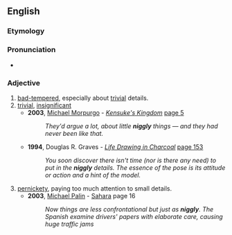 ==English==

===Etymology===
{{suffix|niggle|y|lang=en}}

===Pronunciation===
* {{rhymes|ɪɡəli|lang=en}}

===Adjective===
{{en-adj}}

# [[bad-tempered]], especially about [[trivial]] details.
# [[trivial]], [[insignificant]]
#* '''2003''', [[w:Michael Morpurgo|Michael Morpurgo]] - ''[[w: Kensuke's Kingdom|Kensuke's Kingdom]]'' [http://books.google.com/books?id=bqyGBOJejNoC&pg=PA5&dq=niggly&lr=&sig=Xs2OLG9djxgVX8bFv2ee8ESUgxw#PPP15,M1 page 5]
#*: ''They'd argue a lot, about little '''niggly''' things — and they had never been like that.''
#* '''1994''', Douglas R. Graves - ''[http://books.google.com/books?id=RZcmIMxv8HYC Life Drawing in Charcoal]'' [http://books.google.com/books?id=RZcmIMxv8HYC&pg=PA153&dq=niggly&lr=&sig=VM9X2jg6MmNI-MSzSfNlYnWyTPM page 153]
#*: ''You soon discover there isn't time (nor is there any need) to put in the '''niggly''' details. The essence of the pose is its attitude or action and a hint of the model.''
# [[pernickety]], paying too much attention to small details.
#* '''2003''', [[w:Michael Palin|Michael Palin]] - [[w:Sahara (Michael Palin)|Sahara]] page 16
#*: ''Now things are less confrontational but just as '''niggly'''. The Spanish examine drivers' papers with elaborate care, causing huge traffic jams''